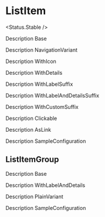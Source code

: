 
# ListItem

<Status.Stable />

Description Base

<Story id="components-listitem--base" />
<Props />

Description NavigationVariant

<Story id="components-listitem--navigation-variant" />

Description WithIcon

<Story id="components-listitem--with-icon" />

Description WithDetails

<Story id="components-listitem--with-details" />

Description WithLabelSuffix

<Story id="components-listitem--with-label-suffix" />

Description WithLabelAndDetailsSuffix

<Story id="components-listitem--with-label-and-details-suffix" />

Description WithCustomSuffix

<Story id="components-listitem--with-custom-suffix" />

Description Clickable

<Story id="components-listitem--clickable" />

Description AsLink

<Story id="components-listitem--as-link" />

Description SampleConfiguration

<Story id="components-listitem--with-sample-configuration" />


## ListItemGroup

Description Base

<Story id="components-listitem-listitemgroup--base" />
<Props />

Description WithLabelAndDetails

<Story id="components-listitem-listitemgroup--with-label-and-details" />

Description PlainVariant

<Story id="components-listitem-listitemgroup--plain-variant" />

Description SampleConfiguration

<Story id="components-listitem-listitemgroup--sample-configuration" />
